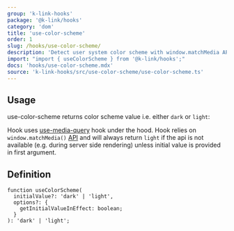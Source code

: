 ```yaml
---
group: 'k-link-hooks'
package: '@k-link/hooks'
category: 'dom'
title: 'use-color-scheme'
order: 1
slug: /hooks/use-color-scheme/
description: 'Detect user system color scheme with window.matchMedia API'
import: "import { useColorScheme } from '@k-link/hooks';"
docs: 'hooks/use-color-scheme.mdx'
source: 'k-link-hooks/src/use-color-scheme/use-color-scheme.ts'
---
```



## Usage

use-color-scheme returns color scheme value i.e. either `dark` or `light`:

<Demo data={HooksDemos.useColorSchemeDemo} />

Hook uses [use-media-query](/hooks/use-media-query/) hook under the hood.
Hook relies on `window.matchMedia()` [API](https://developer.mozilla.org/en-US/docs/Web/API/Window/matchMedia)
and will always return `light` if the api is not available (e.g. during server side rendering) unless initial value is provided in first argument.

## Definition

```tsx
function useColorScheme(
  initialValue?: 'dark' | 'light',
  options?: {
    getInitialValueInEffect: boolean;
  }
): 'dark' | 'light';
```
